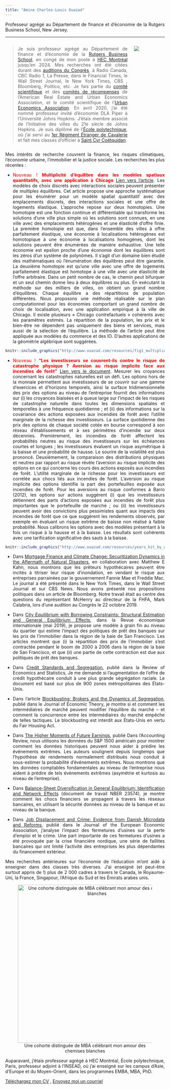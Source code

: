 ```yaml
---
title: "Amine Charles-Louis Ouazad"
---
```

<style>
body {
text-align: justify}
</style>

Professeur agrégé au Département de finance et d'économie de la Rutgers Business School, New Jersey.

___
::: columns

:::: {.column width="80%"}
> Je suis professeur agrégé au Département de finance et d'économie de la [Rutgers Business School](https://www.business.rutgers.edu/), en congé de mon poste à [HEC Montréal](https://www.hec .ca/en/) jusqu'en 2024. Mes recherches ont été citées durant des [auditions du Congrès](https://youtu.be/c9lrud-Uaok?t=2610), à Radio Canada, CBC Radio 1, La Presse, dans le Financial Times, le Wall Street Journal, le New York Times, CBS , Bloomberg, Politico, etc. Je fais partie du [comité scientifique](https://www.areuea.org/international) et des [comités de récompenses](https://www.areuea.org/awards-committee) de l'American Real Estate and Urban Economics Association, et le comité scientifique de l'[Urban Economics Association](https://urbannomics.org/meetings/). En avril 2020, j'ai été nommé professeur invité d'économie DLA Piper à l'Université Johns Hopkins. J'étais membre associé de l'Initiative des villes du 21e siècle de Johns Hopkins. Je suis diplômé de l'[École polytechnique](https://www.polytechnique.edu/), où j'ai servi au [1er Régiment Étranger de Cavalerie](https://www.defense.gouv.fr/terre/nos-unites/nos-regiments/1er-regiment-etranger-cavalerie) et fait mes classes d'officier à [Saint Cyr Coëtquidan](https://www.terre.defense.gouv.fr/amscc).
::::

:::: {.column width="20%"}
![](https://github.com/aouazad/Website/blob/83504bc3ab6ba51f486f503a4835bca6eefd32bc/pics/picture_2022.jpeg?raw=true)
::::

:::

Mes intérêts de recherche couvrent la finance, les risques climatiques, l'économie urbaine, l'immobilier et la justice sociale.
Les recherches les plus récentes :

- <span style="color:red">Nouveau ! **Multiplicité d'équilibre dans les modèles spatiaux quantitatifs, avec une application à Chicago** [Lien vers l'article](https://papers.ssrn.com/sol3/papers.cfm?abstract_id=4699361)</span>. Les modèles de choix discrets avec interactions sociales peuvent présenter de multiples équilibres. Cet article propose une approche systématique pour les énumérer pour un modèle spatial quantitatif avec des emplacements discrets, des interactions sociales et une offre de logements élastique. L'approche repose sur deux homotopies. Une homotopie est une fonction continue et différentiable qui transforme les solutions d’une ville plus simple où les solutions sont connues, en une ville avec des emplacements hétérogènes et une élasticité d’offre finie. La première homotopie est que, dans l’ensemble des villes à offre parfaitement élastique, une économie à localisations hétérogènes est homotopique à une économie à localisations homogènes, dont les solutions peuvent être énumérées de manière exhaustive. Une telle économie est epsilon proche d’une économie dont les équilibres sont les zéros d’un système de polynômes. Il s’agit d’un domaine bien étudié des mathématiques où l’énumération des équilibres peut être garantie. La deuxième homotopie est qu’une ville avec une offre de logements parfaitement élastique est homotope à une ville avec une élasticité de l’offre arbitraire. Dans un petit nombre de cas, le chemin peut bifurquer et un seul chemin donne lieu à deux équilibres ou plus. En exécutant la méthode sur des milliers de villes, on obtient un grand nombre d’équilibres. Chaque équilibre a des répartitions de population différentes. Nous proposons une méthode réalisable sur le plan computationnel pour les économies comportant un grand nombre de choix de localisation, avec une application empirique à la ville de Chicago. Il existe plusieurs « Chicago contrefactuels » cohérents avec les paramètres estimés. La répartition de la population, les prix et le bien-être ne dépendent pas uniquement des biens et services, mais aussi de la sélection de l'équilibre. La méthode de l'article peut être appliquée aux modèles du commerce et des IO. D'autres applications de la géométrie algébrique sont suggérées.
<center>
```r
knitr::include_graphics("http://www.ouazad.com/resources/fig1_multiplicity.png"); knitr::include_graphics("http://www.ouazad.com/resources/fig2_multiplicity.png")
```
</center>

- <span style="color:red">Nouveau ! **"Les investisseurs se couvrent-ils contre le risque de catastrophe physique ? Aversion au risque implicite face aux incendies de forêt"** [Lien vers le document](https://papers.ssrn.com/sol3/papers.cfm?abstract_id=4188871)</span>. Mesurer les croyances concernant les catastrophes naturelles est un défi. Les options hors de la monnaie permettent aux investisseurs de se couvrir sur une gamme d'exercices et d'horizons temporels, ainsi la surface tridimensionnelle des prix des options au niveau de l'entreprise fournit des informations sur (i) les croyances biaisées et à queue large sur l'impact de les risques de catastrophe naturelle dans toutes les dimensions spatiales et temporelles à une fréquence quotidienne ; et (ii) des informations sur la covariance des actions exposées aux incendies de forêt avec l'utilité marginale de la richesse des investisseurs. La surface quotidienne des prix des options de chaque société cotée en bourse correspond à son réseau d'établissements et à ses périmètres d'incendie sur deux décennies. Premièrement, les incendies de forêt affectent les probabilités neutres au risque des investisseurs sur les échéances courtes et longues ; les investisseurs évaluent un risque asymétrique à la baisse et une probabilité de hausse. Le sourire de la volatilité est plus prononcé. Deuxièmement, la comparaison des distributions physiques et neutres par rapport au risque révèle l’aversion au risque implicite des options en ce qui concerne les cours des actions exposés aux incendies de forêt. L’utilité marginale de la richesse pour les investisseurs est corrélée aux chocs liés aux incendies de forêt. L’aversion au risque implicite des options identifie la part des portefeuilles exposée aux incendies de forêt. Pour les aversions au risque conformes à Barro (2012), les options sur actions suggèrent (i) que les investisseurs détiennent des parts d’actions exposées aux incendies de forêt plus importantes que le portefeuille de marché ; ou (ii) les investisseurs peuvent avoir des convictions plus pessimistes quant aux impacts des incendies de forêt que ce que suggèrent les rendements observés, par exemple en évaluant un risque extrême de baisse non réalisé à faible probabilité. Nous calibrons les options avec des modèles présentant à la fois un risque à la hausse et à la baisse. Les résultats sont cohérents avec une tarification significative des sauts à la baisse.
<center>
```r
knitr::include_graphics("http://www.ouazad.com/resources/years_hit_by_wildfire.png"); knitr::include_graphics("http://www.ouazad.com/resources/Impact_RND.png")
```
</center>

- Dans [Mortgage Finance and Climate Change: Securitization Dynamics in the Aftermath of Natural Disasters](https://academic.oup.com/rfs/advance-article-abstract/doi/10.1093/rfs/hhab124/6427560), en collaboration avec Matthew E Kahn, nous montrons que les prêteurs hypothécaires peuvent être incités à titriser leur risque d'inondation, en vendant le risque aux entreprises parrainées par le gouvernement Fannie Mae et Freddie Mac. Le journal a été présenté dans le New York Times, dans le Wall Street Journal et sur CBS News. Nous avons présenté nos propositions politiques dans un article de Bloomberg. Notre travail était au centre des questions du représentant McHenry au directeur de la FHFA, Mark Calabria, lors d’une audition au Congrès le 22 octobre 2019.

- Dans [City Equilibrium with Borrowing Constraints: Structural Estimation and General Equilibrium Effects](https://onlinelibrary.wiley.com/doi/abs/10.1111/iere.12366), dans la Revue économique internationale (mai 2019), je propose une modèle à grain fin au niveau du quartier qui estime l'impact des politiques de prêt des banques sur les prix de l'immobilier dans la région de la baie de San Francisco. Les articles montrent que (i) la répartition des prix de l’immobilier s’est contractée pendant le boom de 2000 à 2006 dans la région de la baie de San Francisco, et que (ii) une partie de cette contraction est due aux politiques de prêt des banques.

- Dans [Credit Standards and Segregation](https://direct.mit.edu/rest/article-abstract/98/5/880/58620/Credit-Standards-and-Segregation), publié dans la Review of Economics and Statistics, Je me demande si l’augmentation de l’offre de crédit hypothécaire conduit à une plus grande ségrégation raciale. Le document est basé sur plus de 900 zones métropolitaines des États-Unis.

- Dans l'article [Blockbusting: Brokers and the Dynamics of Segregation](https://www.sciencedirect.com/science/article/abs/pii/S0022053115000393), publié dans le Journal of Economic Theory, je montre si et comment les intermédiaires de marché peuvent modifier l’équilibre du marché – et comment la concurrence entre les intermédiaires du marché empêche de telles tactiques. Le blockbusting est interdit aux États-Unis en vertu du Fair Housing Act.

- Dans [The Higher Moments of Future Earnings](https://meridian.allenpress.com/accounting-review/article-abstract/96/1/91/436163/The-Higher-Moments-of-Future-Earnings), publié Dans l’Accounting Review, nous utilisons les données du S&P 1500 américain pour montrer comment les données historiques peuvent nous aider à prédire les événements extrêmes. Les auteurs soulignent depuis longtemps que l’hypothèse de rendements normalement distribués nous conduit à sous-estimer la probabilité d’événements extrêmes. Nous montrons que les données comptables fondamentales au niveau de l’entreprise nous aident à prédire de tels événements extrêmes (asymétrie et kurtosis au niveau de l’entreprise).

- Dans [Balance-Sheet Diversification in General Equilibrium: Identification and Network Effects](https://www.nber.org/papers/w23572) (document de travail NBER 23574), je montre comment les chocs financiers se propagent à travers les réseaux bancaires, en utilisant la sécurité données au niveau de la banque et au niveau de la banque.

- Dans [Job Displacement and Crime: Evidence from Danish Microdata and Reforms](https://academic.oup.com/jeea/article-abstract/18/5/2182/5593807?redirectedFrom=fulltext), publié dans le Journal of the European Economic Association, j'analyse l'impact des fermetures d'usines sur la perte d'emploi et le crime. Une part importante de ces fermetures d’usines a été provoquée par la crise financière nordique, une série de faillites bancaires qui ont limité l’activité des entreprises les plus dépendantes du financement extérieur.

Mes recherches antérieures sur l’économie de l’éducation m’ont aidé à enseigner dans des classes très diverses. J'ai enseigné (et peut-être surtout appris de !) plus de 2 000 cadres à travers le Canada, le Royaume-Uni, la France, Singapour, l'Afrique du Sud et les Émirats arabes unis.

<center>
![Une cohorte distinguée de MBA célébrant mon amour des chemises blanches](http://www.ouazad.com/resources/INSEAD_MBA_classroom_pic.jpeg){width=500px}
</center>

Auparavant, j'étais professeur agrégé à HEC Montréal, École polytechnique, Paris, professeur adjoint à l'INSEAD, où j'ai enseigné sur les campus d'Asie, d'Europe et du Moyen-Orient, dans les programmes EMBA, MBA, PhD.

[Téléchargez mon CV](https://www.dropbox.com/s/7bxko0colym49wg/1_CV%20-%20Amine%20Ouazad%20-%20Feb%202022.pdf?dl=0) , [Envoyez moi un courriel](mailto:amine.ouazad@hec.ca)


